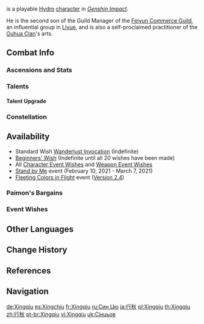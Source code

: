 {{CharacterTabs}}
{{Character Infobox
|image            = <gallery>
Character Xingqiu Card.png|Card
Character Xingqiu Full Wish.png|Wish
Character Xingqiu Game.png|In Game
</gallery>

<!--Playable Character Information-->
|type             = Playable
|rarity           = 4
|weapon           = Sword
|element          = Hydro

<!--Character Information-->
|name             = Xingqiu
|realname         = <!-- Unrevealed -->
|birthday         = October 9th
|constellation    = Fabulae Textile
|region           = Liyue
|affiliation      = Feiyun Commerce Guild
|affiliation2     = Guhua Clan
|dish             = All-Delicacy Parcels
|obtain           = *[[Wishes]]
*[[Paimon's Bargains]]
|releaseDate      = 2020-09-28

<!--Titles-->
|title            = Juvenile Galant
|title2           = Guhua Guru of Feiyun Fame

<!--Voice Actors-->
|voiceEN          = {{w|Cristina Vee|Cristina Vee Valenzuela}}<ref name="Xingqiu EN/JP">Twitter: [https://twitter.com/GenshinImpact/status/1325271828823220226 EN & JP VA Announcement]</ref>
|voiceCN          = [https://zh.moegirl.org.cn/唐雅菁 Tang Yajing ({{Lang|mini=1|zh=唐雅菁}})]<ref>Official Genshin Impact Chinese Website: [https://ys.mihoyo.com/main/character/liyue?char=4 Xingqiu]</ref>
|voiceJP          = {{w|Junko Minagawa|Minagawa Junko ({{Lang|mini=1|ja=皆川純子}})}}<ref name="Xingqiu EN/JP" />
|voiceKR          = {{w|ko:곽규미|Gwak Gyu-mi ({{Lang|mini=1|ko=곽규미}})}}<ref>Twitter: [https://twitter.com/genshinimpactkr/status/1325271908745535488 KR VA Announcement]</ref>
}}
{{Lang|'''Xingqiu'''|zh=行秋|zh_rm=Xíngqiū}} is a playable [[Hydro]] [[character]] in ''[[Genshin Impact]]''.

He is the second son of the Guild Manager of the [[Feiyun Commerce Guild]], an influential group in [[Liyue]], and is also a self-proclaimed practitioner of the [[Guhua Clan]]'s arts.

==Combat Info==
===Ascensions and Stats===
{{Character Ascensions and Stats}}

===Talents===
{{Talent Table}}

====Talent Upgrade====
{{Talent Upgrade}}

===Constellation===
{{Constellation Table}}

==Availability==
*Standard Wish [[Wanderlust Invocation]] (Indefinite)
*[[Beginners' Wish]] (Indefinite until all 20 wishes have been made)
*All [[Character Event Wishes]] and [[Weapon Event Wishes]]
*[[Stand by Me]] event (February 10, 2021 - March 7, 2021)
*[[Fleeting Colors in Flight]] event ([[Version 2.4]])

===Paimon's Bargains===
{{Paimon's Bargains History}}

===Event Wishes===
{{Featured}}

==Other Languages==
{{Other Languages
|default_hidden = 1
|en      = Xingqiu
|zhs     = 行秋
|zhs_rm  = Xíngqiū
|zht     = 行秋
|zht_rm  = Xíngqiū
|ja      = {{Rubi|行|ゆく|秋|あき}}
|ja_rm   = Yukuaki
|ko      = {{tt|행추|行秋}}
|ko_rm   = Haengchu
|es      = Xingchiu
|fr      = Xingqiu
|ru      = Син Цю
|th      = Xingqiu
|vi      = Xingqiu
|de      = Xingqiu
|id      = Xingqiu
|pt      = Xingqiu
}}

==Change History==
{{Change History|1.0}}

==References==
{{Reflist}}

==Navigation==
{{Character Navbox}}

[[de:Xingqiu]]
[[es:Xingchiu]]
[[fr:Xingqiu]]
[[ru:Син Цю]]
[[ja:行秋]]
[[pl:Xingqiu]]
[[th:Xingqiu]]
[[zh:行秋]]
[[pt-br:Xingqiu]]
[[vi:Xingqiu]]
[[uk:Сінцьов]]